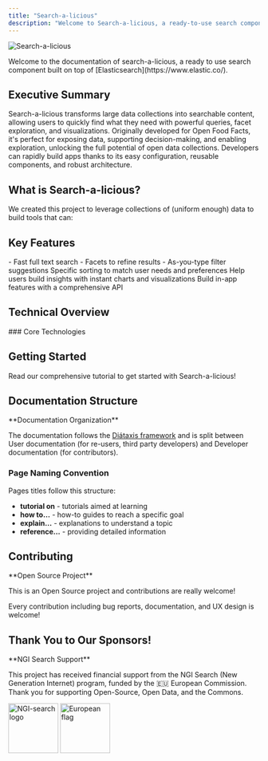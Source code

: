 ```yaml
---
title: "Search-a-licious"
description: "Welcome to Search-a-licious, a ready-to-use search component built on Elasticsearch. This documentation provides an executive summary, technical overview, and contribution guidelines to help you get started with transforming large data collections into searchable content."
---
```




![Search-a-licious](./assets/RVB_HORIZONTAL_WHITE_BG_SEARCH-A-LICIOUS-50.png "Search-a-licious logo")

<Callout type="info">
Welcome to the documentation of search-a-licious, a ready to use search component built on top of [Elasticsearch](https://www.elastic.co/).
</Callout>

## Executive Summary

<Callout>
Search-a-licious transforms large data collections into searchable content, allowing users to quickly find what they need with powerful queries, facet exploration, and visualizations. Originally developed for Open Food Facts, it's perfect for exposing data, supporting decision-making, and enabling exploration, unlocking the full potential of open data collections. Developers can rapidly build apps thanks to its easy configuration, reusable components, and robust architecture.
</Callout>

## What is Search-a-licious?

We created this project to leverage collections of (uniform enough) data to build tools that can:

<Cards>
<Card title="Reach Large Public" description="Make data accessible to a wide audience" />
<Card title="Smart Filtering" description="Help users find items according to their criteria" />
<Card title="Data Exploration" description="Enable data exploration and useful insights" />
</Cards>

## Key Features

<Steps>
<Step title="Engaging Search Experience">
- Fast full text search
- Facets to refine results  
- As-you-type filter suggestions
</Step>
<Step title="Personalized Results">
Specific sorting to match user needs and preferences
</Step>
<Step title="Instant Insights">
Help users build insights with instant charts and visualizations
</Step>
<Step title="Powerful API">
Build in-app features with a comprehensive API
</Step>
</Steps>

## Technical Overview

<Cards>
<Card title="Web Components" href="/docs/Search-a-licious/users/tutorial#building-a-search-interface" description="Quickly build your UI using any JavaScript framework, or plain HTML" />
<Card title="Easy Configuration" href="/docs/Search-a-licious/users/tutorial#create-a-configuration-file" description="One-stop file configuration to describe your content" />
<Card title="Docker Deployment" href="/docs/Search-a-licious/users/how-to-install" description="Ready-to-deploy Docker Compose file including all needed services" />
<Card title="Data Import" href="/docs/Search-a-licious/users/tutorial#import-the-data" description="One command initial data import from JSONL data export" />
</Cards>
### Core Technologies

<Cards>
<Card title="Elasticsearch" href="https://www.elastic.co/elasticsearch" description="Powerful search engine foundation" />
<Card title="Web Components" href="https://developer.mozilla.org/en-US/docs/Web/API/Web_Components" description="Built with Lit framework for reusable UI components" />
<Card title="Vega" href="https://vega.github.io/" description="Advanced visualization and charting capabilities" />
<Card title="Redis" href="https://redis.io/" description="Event stream processing and caching" />
</Cards>

## Getting Started

<Card title="Start with Tutorial" href="./users/tutorial.mdx">
Read our comprehensive tutorial to get started with Search-a-licious!
</Card>

## Documentation Structure

<Callout type="tip">
**Documentation Organization**

The documentation follows the [Diátaxis framework](https://diataxis.fr/) and is split between User documentation (for re-users, third party developers) and Developer documentation (for contributors).
</Callout>

<Cards>
<Card title="User Documentation" href="./users/" description="For re-users and third party developers" />
<Card title="Developer Documentation" href="./devs/" description="For contributors to the project" />
</Cards>

### Page Naming Convention

Pages titles follow this structure:
- **tutorial on** - tutorials aimed at learning
- **how to…** - how-to guides to reach a specific goal  
- **explain…** - explanations to understand a topic
- **reference…** - providing detailed information

## Contributing

<Callout type="info">
**Open Source Project**

This is an Open Source project and contributions are really welcome!
</Callout>

<Cards>
<Card title="Developer Introduction" href="./devs/introduction.mdx" description="Get started with contributing to the project" />
<Card title="Project Wiki" href="https://wiki.openfoodfacts.org/Search-a-licious" description="Additional information and community resources" />
</Cards>

Every contribution including bug reports, documentation, and UX design is welcome!

## Thank You to Our Sponsors!

<Callout>
**NGI Search Support**

This project has received financial support from the NGI Search (New Generation Internet) program, funded by the 🇪🇺 European Commission. Thank you for supporting Open-Source, Open Data, and the Commons.
</Callout>

<Cards>
<Card title="NGI Search">
<img src="./assets/NGISearch_logo_tag_icon.svg" alt="NGI-search logo" title="NGI-search logo" height="100" />
</Card>
<Card title="European Union">
<img src="./assets/europa-flag.jpg" alt="European flag" title="The European Union flag" height="100" />
</Card>
</Cards>

